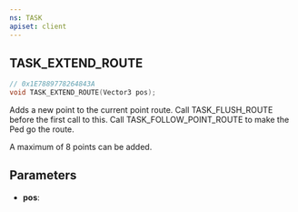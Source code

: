 ```yaml
---
ns: TASK
apiset: client
---
```

## TASK_EXTEND_ROUTE

```c
// 0x1E7889778264843A
void TASK_EXTEND_ROUTE(Vector3 pos);
```

Adds a new point to the current point route. Call TASK_FLUSH_ROUTE before the first call to this. Call TASK_FOLLOW_POINT_ROUTE to make the Ped go the route.

A maximum of 8 points can be added.

## Parameters
* **pos**:
